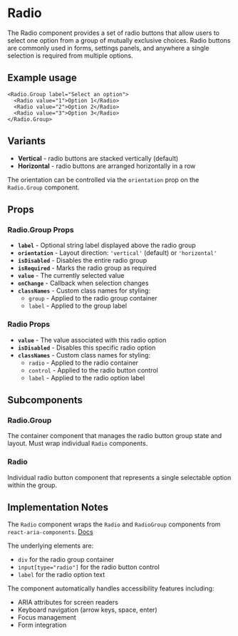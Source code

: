 

<Meta of={RadioStories} />

# Radio
The Radio component provides a set of radio buttons that allow users to select one option from a group of mutually exclusive choices. Radio buttons are commonly used in forms, settings panels, and anywhere a single selection is required from multiple options.

## Example usage
```tsx
<Radio.Group label="Select an option">
  <Radio value="1">Option 1</Radio>
  <Radio value="2">Option 2</Radio>
  <Radio value="3">Option 3</Radio>
</Radio.Group>
```

## Variants

* **Vertical** - radio buttons are stacked vertically (default)
* **Horizontal** - radio buttons are arranged horizontally in a row

The orientation can be controlled via the `orientation` prop on the `Radio.Group` component.

<Canvas of={RadioStories.Default} />

## Props

### Radio.Group Props
* **`label`** - Optional string label displayed above the radio group
* **`orientation`** - Layout direction: `'vertical'` (default) or `'horizontal'`
* **`isDisabled`** - Disables the entire radio group
* **`isRequired`** - Marks the radio group as required
* **`value`** - The currently selected value
* **`onChange`** - Callback when selection changes
* **`classNames`** - Custom class names for styling:
  * `group` - Applied to the radio group container
  * `label` - Applied to the group label

### Radio Props
* **`value`** - The value associated with this radio option
* **`isDisabled`** - Disables this specific radio option
* **`classNames`** - Custom class names for styling:
  * `radio` - Applied to the radio container
  * `control` - Applied to the radio button control
  * `label` - Applied to the radio option label

## Subcomponents

### Radio.Group
The container component that manages the radio button group state and layout. Must wrap individual `Radio` components.

### Radio
Individual radio button component that represents a single selectable option within the group.

## Implementation Notes
The `Radio` component wraps the `Radio` and `RadioGroup` components from `react-aria-components`. [Docs](https://react-spectrum.adobe.com/react-spectrum/RadioGroup.html)

The underlying elements are:
- `div` for the radio group container
- `input[type="radio"]` for the radio button control
- `label` for the radio option text

The component automatically handles accessibility features including:
- ARIA attributes for screen readers
- Keyboard navigation (arrow keys, space, enter)
- Focus management
- Form integration
